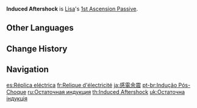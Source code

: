 {{Talent Infobox
|image         = Talent Induced Aftershock.png
|character     = Lisa
|type          = 1st Ascension Passive
|info          = Hits by [[Lightning Touch|Charged Attacks]] apply [[Violet Arc]]'s Conductive status to opponents.
|utility1      = Charged Attack
|utility2      = Hitlag Extendable
|utility3      = Status to Enemy
}}
'''Induced Aftershock''' is [[Lisa]]'s [[1st Ascension Passive]].

==Other Languages==
{{Other Languages
|en      = Induced Aftershock
|zhs     = 电感余震
|zhs_rm  = Diàngǎn yúzhèn
|zht     = 電感餘震
|zht_rm  = Diàngǎn yúzhèn
|zh_tl   = Induced Aftershock
|ja      = 感電余震
|ja_rm   = Kanden Yoshin
|ja_tl   = Electric Shock Aftershock
|ko      = 인덕턴스 여진
|ko_rm   = Indeokteonseu Yeojin
|ko_tl   = Inductance Aftershock
|es      = Réplica eléctrica
|es_tl   = Electric Replica
|fr      = Relique d'électricité
|fr_tl   = Relic of Electricity
|ru      = Остаточная индукция
|ru_tl   = Residual Induction
|th      = Induced Aftershock
|vi      = Dư Chấn Điện Cảm
|vi_tl   = Induced Aftershock
|de      = Elektrisches Nachbeben
|de_tl   = Electric Aftershock
|id      = Induced Aftershock
|pt      = Indução Pós-Choque
|pt_tl   = 
|tr      = Tesirli Artçı Yıldırım
|tr_tl   = 
|it      = Scossa di assestamento indotta
|it_tl   = Induced Aftershock
}}

==Change History==
{{Change History|1.0}}
{{clr}}
==Navigation==
{{Talent Navbox|Lisa}}

[[es:Réplica eléctrica]]
[[fr:Relique d'électricité]]
[[ja:感電余震]]
[[pt-br:Indução Pós-Choque]]
[[ru:Остаточная индукция]]
[[th:Induced Aftershock]]
[[uk:Остаточна індукція]]